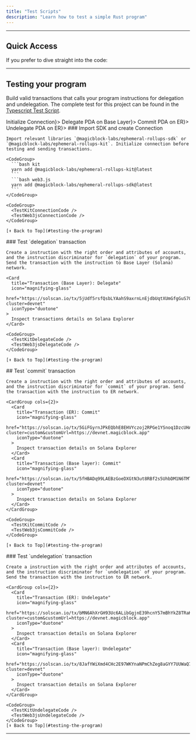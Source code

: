 ```yaml
---
title: "Test Scripts"
description: "Learn how to test a simple Rust program"
---
```




---

## Quick Access

If you prefer to dive straight into the code:

<CardGroup cols={2}>
  <Card
    title="Source Code: Native Rust Counter Program"
    icon="rust"
    href="https://github.com/magicblock-labs/magicblock-engine-examples/tree/main/rust-counter"
    iconType="duotone"
  ></Card>
  <Card
    title="Source Code: Typescript Test Script"
    icon="js"
    href="https://github.com/magicblock-labs/magicblock-engine-examples/blob/main/rust-counter/tests"
    iconType="duotone"
  ></Card>
  <Card
    title="Local Development"
    icon="computer"
    href="/pages/ephemeral-rollups-ers/how-to-guide/local-development"
    iconType="duotone"
  ></Card>
</CardGroup>

---

## Testing your program

Build valid transactions that calls your program instructions for delegation and undelegation.
The complete test for this project can be found in the [Typescript Test Script](https://github.com/magicblock-labs/magicblock-engine-examples/blob/main/rust-counter/tests).

<Steps>
  <Step title={<a href="#connection">Initialize Connection</a>}></Step>
  <Step title={<a href="#delegate">Delegate PDA on Base Layer</a>}></Step>
  <Step title={<a href="#commit">Commit PDA on ER</a>}></Step>
  <Step title={<a href="#undelegate">Undelegate PDA on ER</a>}></Step>
</Steps>

<Endpoints />
<Tabs>
  <Tab title="Connection">
    ### Import SDK and create Connection

    Import relevant libraries `@magicblock-labs/ephemeral-rollups-sdk` or `@magicblock-labs/ephemeral-rollups-kit`. Initialize connection before testing and sending transactions.

    <CodeGroup>
      ```bash kit
      yarn add @magicblock-labs/ephemeral-rollups-kit@latest
      ```
      ```bash web3.js
      yarn add @magicblock-labs/ephemeral-rollups-sdk@latest
      ```
    </CodeGroup>

    <CodeGroup>
      <TestKitConnectionCode />
      <TestWeb3jsConnectionCode />
    </CodeGroup>

    [⬆️ Back to Top](#testing-the-program)

  </Tab>

  <Tab title="Delegate">
    ### Test `delegation` transaction

    Create a instruction with the right order and attributes of accounts, and the instruction discriminator for `delegation` of your program. Send the transaction with the instruction to Base Layer (Solana) network.

    <Card
      title="Transaction (Base Layer): Delegate"
      icon="magnifying-glass"
      href="https://solscan.io/tx/5jUdf5rsfQsbLYAahS9axrnLnEjdbUqtXUmGfgGuS7QqbYJ4FZHgXTNoT1bxPXp7XQu78r8Ebpp1RT2u9V6qsc1r?cluster=devnet"
      iconType="duotone"
    >
      Inspect transactions details on Solana Explorer
    </Card>

    <CodeGroup>
      <TestKitDelegateCode />
      <TestWeb3jsDelegateCode />
    </CodeGroup>

    [⬆️ Back to Top](#testing-the-program)

  </Tab>
    <Tab title="Commit">
    ## Test `commit` transaction

    Create a instruction with the right order and attributes of accounts, and the instruction discriminator for `commit` of your program. Send the transaction with the instruction to ER network.

    <CardGroup cols={2}>
      <Card
        title="Transaction (ER): Commit"
        icon="magnifying-glass"
        href="https://solscan.io/tx/5GiFGyrnJPkEQbhE8EHVYczoj2RPGe1YSnoq1DzcUHAxpyzMUKtxG2Tc7TLkxtcCHr72ftnvmkAVMfecTaf6TCK8?cluster=custom&customUrl=https://devnet.magicblock.app"
        iconType="duotone"
      >
        Inspect transaction details on Solana Explorer
      </Card>
      <Card
        title="Transaction (Base layer): Commit"
        icon="magnifying-glass"
        href="https://solscan.io/tx/5fHBADq99LAEBzGoeDXGtN3ut8RBf2s5UhbDM1N6TMTpvADNeYLz8e8vinNWj1VhLhrR7UxFoW7bo2u6pBR3YRjj?cluster=devnet"
        iconType="duotone"
      >
        Inspect transaction details on Solana Explorer
      </Card>
    </CardGroup>

    <CodeGroup>
      <TestKitCommitCode />
      <TestWeb3jsCommitCode />
    </CodeGroup>

    [⬆️ Back to Top](#testing-the-program)

  </Tab>
  <Tab title="Undelegate">
    ### Test `undelegation` transaction

    Create a instruction with the right order and attributes of accounts, and the instruction discriminator for `undelegation` of your program. Send the transaction with the instruction to ER network.

    <CardGroup cols={2}>
      <Card
        title="Transaction (ER): Undelegate"
        icon="magnifying-glass"
        href="https://solscan.io/tx/bMN6AhXrGH93Uc6ALibGgjnE39hcnY57mBhYkZ8TRaKxNRvyFaweaQPBmDxPv81cgR47WTTzzhfziTUEgAT8Y5m?cluster=custom&customUrl=https://devnet.magicblock.app"
        iconType="duotone"
      >
        Inspect transaction details on Solana Explorer
      </Card>
      <Card
        title="Transaction (Base layer): Undelegate"
        icon="magnifying-glass"
        href="https://solscan.io/tx/8JafYWiXmd4CHc2E97WKYnaNPmChZeg8aGYY7UUWaQ7Z54N5WoMcAVivyv2vdn9wKirMkR3y4UcmFPdXYqBtKAa?cluster=devnet"
        iconType="duotone"
      >
        Inspect transaction details on Solana Explorer
      </Card>
    </CardGroup>

    <CodeGroup>
      <TestKitUndelegateCode />
      <TestWeb3jsUndelegateCode />
    </CodeGroup>
    [⬆️ Back to Top](#testing-the-program)

  </Tab>
</Tabs>

---

